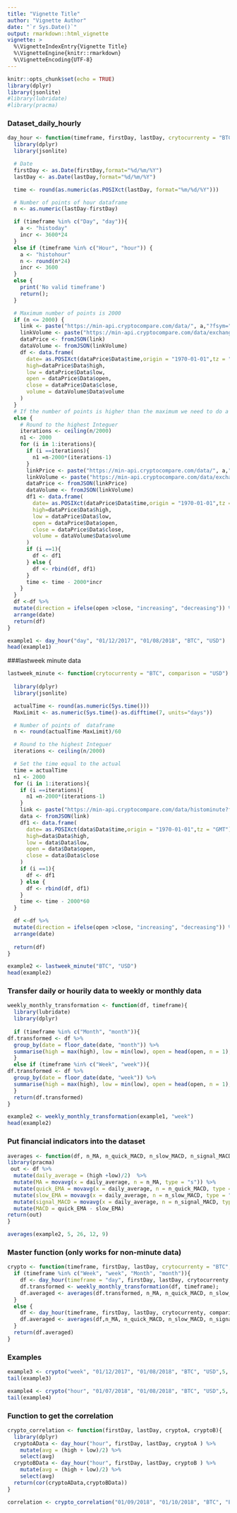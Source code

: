 ```yaml
---
title: "Vignette Title"
author: "Vignette Author"
date: "`r Sys.Date()`"
output: rmarkdown::html_vignette
vignette: >
  %\VignetteIndexEntry{Vignette Title}
  %\VignetteEngine{knitr::rmarkdown}
  %\VignetteEncoding{UTF-8}
---
```


```r
knitr::opts_chunk$set(echo = TRUE)
library(dplyr)
library(jsonlite)
#library(lubridate)
#library(pracma)
```

### Dataset_daily_hourly

```r
day_hour <- function(timeframe, firstDay, lastDay, crytocurrenty = "BTC", comparison = "USD") {
  library(dplyr)
  library(jsonlite)

  # Date
  firstDay <- as.Date(firstDay,format="%d/%m/%Y")
  lastDay <- as.Date(lastDay,format="%d/%m/%Y")

  time <- round(as.numeric(as.POSIXct(lastDay, format="%m/%d/%Y")))

  # Number of points of hour dataframe
  n <- as.numeric(lastDay-firstDay)

  if (timeframe %in% c("Day", "day")){
    a <- "histoday"
    incr <- 3600*24
  }
  else if (timeframe %in% c("Hour", "hour")) {
    a <- "histohour"
    n <- round(n*24)
    incr <- 3600
  }
  else {
    print('No valid timeframe')
    return();
  }

  # Maximum number of points is 2000
  if (n <= 2000) {
    link <- paste("https://min-api.cryptocompare.com/data/", a,"?fsym=",crytocurrenty, "&tsym=", comparison,"&limit=", n, "&aggregate=1&toTs=",time, "&extraParams=ThinkR", sep = "")
    linkVolume <- paste("https://min-api.cryptocompare.com/data/exchange/", a,"?tsym=",crytocurrenty,"&limit=", n, "&toTs=",time, "&extraParams=ThinkR", sep = "")
    dataPrice <- fromJSON(link)
    dataVolume <- fromJSON(linkVolume)
    df <- data.frame(
      date= as.POSIXct(dataPrice$Data$time,origin = "1970-01-01",tz = "GMT"),
      high=dataPrice$Data$high,
      low = dataPrice$Data$low,
      open = dataPrice$Data$open,
      close = dataPrice$Data$close,
      volume = dataVolume$Data$volume
    )
  }
  # If the number of points is higher than the maximum we need to do a for loop
  else {
    # Round to the highest Integuer
    iterations <- ceiling(n/2000)
    n1 <- 2000
    for (i in 1:iterations){
      if (i ==iterations){
        n1 =n-2000*(iterations-1)
      }
      linkPrice <- paste("https://min-api.cryptocompare.com/data/", a,"?fsym=",crytocurrenty, "&tsym=", comparison,"&limit=", n1, "&aggregate=1&toTs=",time, "&extraParams=ThinkR", sep = "")
      linkVolume <- paste("https://min-api.cryptocompare.com/data/exchange/", a,"?tsym=",crytocurrenty,"&limit=", n1, "&toTs=",time, "&extraParams=ThinkR", sep = "")
      dataPrice <- fromJSON(linkPrice)
      dataVolume <- fromJSON(linkVolume)
      df1 <- data.frame(
        date= as.POSIXct(dataPrice$Data$time,origin = "1970-01-01",tz = "GMT"),
        high=dataPrice$Data$high,
        low = dataPrice$Data$low,
        open = dataPrice$Data$open,
        close = dataPrice$Data$close,
        volume = dataVolume$Data$volume
      )
      if (i ==1){
        df <- df1
      } else {
        df <- rbind(df, df1)
      }
      time <- time - 2000*incr
    }
  }
  df <-df %>%
  mutate(direction = ifelse(open >close, "increasing", "decreasing")) %>%
  arrange(date)
  return(df)
}
```

```r
example1 <- day_hour("day", "01/12/2017", "01/08/2018", "BTC", "USD")
head(example1)
```

###lastweek minute data

```r
lastweek_minute <- function(crytocurrenty = "BTC", comparison = "USD") {
  
  library(dplyr)
  library(jsonlite)

  actualTime <- round(as.numeric(Sys.time()))
  MaxLimit <- as.numeric(Sys.time()-as.difftime(7, units="days"))

  # Number of points of  dataframe
  n <- round(actualTime-MaxLimit)/60

  # Round to the highest Integuer
  iterations <- ceiling(n/2000)

  # Set the time equal to the actual
  time = actualTime
  n1 <- 2000
  for (i in 1:iterations){
    if (i ==iterations){
      n1 =n-2000*(iterations-1)
    }
    link <- paste("https://min-api.cryptocompare.com/data/histominute?fsym=",crytocurrenty, "&tsym=", comparison,"&limit=", n1, "&aggregate=1&toTs=",time, "&extraParams=your_app_name", sep = "")
    data <- fromJSON(link)
    df1 <- data.frame(
      date= as.POSIXct(data$Data$time,origin = "1970-01-01",tz = "GMT"),
      high=data$Data$high,
      low = data$Data$low,
      open = data$Data$open,
      close = data$Data$close
    )
    if (i ==1){
      df <- df1
    } else {
      df <- rbind(df, df1)
    }
    time <- time - 2000*60
  }

  df <-df %>%
  mutate(direction = ifelse(open >close, "increasing", "decreasing")) %>%
  arrange(date)
  
  return(df)
}
```


```r
example2 <- lastweek_minute("BTC", "USD")
head(example2)
```


### Transfer daily or hourily data to weekly or monthly data

```r
weekly_monthly_transformation <- function(df, timeframe){
  library(lubridate)
  library(dplyr)
  
  if (timeframe %in% c("Month", "month")){
df.transformed <- df %>% 
  group_by(date = floor_date(date, "month")) %>% 
  summarise(high = max(high), low = min(low), open = head(open, n = 1), close = tail(close, n = 1), volume = sum(volume))
  }
  else if (timeframe %in% c("Week", "week")){
df.transformed <- df %>% 
  group_by(date = floor_date(date, "week")) %>% 
  summarise(high = max(high), low = min(low), open = head(open, n = 1), close = tail(close, n = 1), volume = sum(volume))
  }
  return(df.transformed)
}
```

```r
example2 <- weekly_monthly_transformation(example1, "week")
head(example2)
```

### Put financial indicators into the dataset
```r
averages <- function(df, n_MA, n_quick_MACD, n_slow_MACD, n_signal_MACD){
library(pracma)
 out <- df %>% 
  mutate(daily_average = (high +low)/2)  %>% 
  mutate(MA = movavg(x = daily_average, n = n_MA, type = "s")) %>% 
  mutate(quick_EMA = movavg(x = daily_average, n = n_quick_MACD, type = "e")) %>% 
  mutate(slow_EMA = movavg(x = daily_average, n = n_slow_MACD, type = "e")) %>% 
  mutate(signal_MACD = movavg(x = daily_average, n = n_signal_MACD, type = "e")) %>%
  mutate(MACD = quick_EMA - slow_EMA)
return(out)
}

```

```r
averages(example2, 5, 26, 12, 9)
```


### Master function (only works for non-minute data)
```r
crypto <- function(timeframe, firstDay, lastDay, crytocurrenty = "BTC", comparison = "USD", n_MA, n_quick_MACD, n_slow_MACD, n_signal_MACD){
  if (timeframe %in% c("Week", "week", "Month", "month")){
    df <- day_hour(timeframe = "day", firstDay, lastDay, crytocurrenty, comparison); 
    df.transformed <- weekly_monthly_transformation(df, timeframe);
    df.averaged <- averages(df.transformed, n_MA, n_quick_MACD, n_slow_MACD, n_signal_MACD)
  }
  else {
    df <- day_hour(timeframe, firstDay, lastDay, crytocurrenty, comparison);
    df.averaged <- averages(df,n_MA, n_quick_MACD, n_slow_MACD, n_signal_MACD)
  }
  return(df.averaged)
}
```


### Examples
```r
example3 <- crypto("week", "01/12/2017", "01/08/2018", "BTC", "USD",5, 26, 12, 9)
tail(example3)
```

```r
example4 <- crypto("hour", "01/07/2018", "01/08/2018", "BTC", "USD",5, 26, 12, 9)
tail(example4)
```

### Function to get the correlation

```r
crypto_correlation <- function(firstDay, lastDay, cryptoA, cryptoB){
  library(dplyr)
  cryptoAData <- day_hour("hour", firstDay, lastDay, cryptoA ) %>%
    mutate(avg = (high + low)/2) %>%
    select(avg)
  cryptoBData <- day_hour("hour", firstDay, lastDay, cryptoB ) %>%
    mutate(avg = (high + low)/2) %>%
    select(avg)
  return(cor(cryptoAData,cryptoBData))
}
```

```r
correlation <- crypto_correlation("01/09/2018", "01/10/2018", "BTC", "ETH")
```


